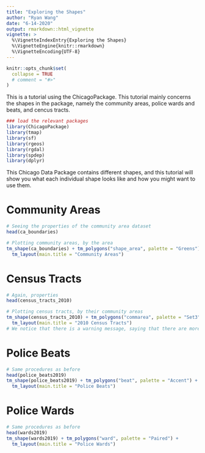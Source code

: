 ```yaml
---
title: "Exploring the Shapes"
author: "Ryan Wang"
date: "6-14-2020"
output: rmarkdown::html_vignette
vignette: >
  %\VignetteIndexEntry{Exploring the Shapes}
  %\VignetteEngine{knitr::rmarkdown}
  %\VignetteEncoding{UTF-8}
---
```


```r
knitr::opts_chunk$set(
  collapse = TRUE
  # comment = "#>"
)
```

This is a tutorial using the ChicagoPackage. This tutorial mainly concerns the shapes in the package, namely the community areas, police wards and beats, and cencus tracts.
```r
### load the relevant packages
library(ChicagoPackage)
library(tmap)
library(sf)
library(rgeos)
library(rgdal)
library(spdep)
library(dplyr)
```

This Chicago Data Package contains different shapes, and this tutorial will show you what each individual shape looks like and how you might want to use them.

# Community Areas
```r
# Seeing the properties of the community area dataset
head(ca_boundaries)

# Plotting community areas, by the area
tm_shape(ca_boundaries) + tm_polygons("shape_area", palette = "Greens") +
  tm_layout(main.title = "Community Areas")
```

# Census Tracts
```r
# Again, properties
head(census_tracts_2010)

# Plotting census tracts, by their community areas
tm_shape(census_tracts_2010) + tm_polygons("commarea", palette = "Set3") +
  tm_layout(main.title = "2010 Census Tracts")
# We notice that there is a warning message, saying that there are more levels of community areas than the color palette, which is fine. As a result, some areas are grouped using the same color, resulting in larger areas.
```

# Police Beats
```r
# Same procedures as before
head(police_beats2019)
tm_shape(police_beats2019) + tm_polygons("beat", palette = "Accent") +
  tm_layout(main.title = "Police Beats")
```

# Police Wards
```r
# Same procedures as before
head(wards2019)
tm_shape(wards2019) + tm_polygons("ward", palette = "Paired") +
  tm_layout(main.title = "Police Wards")
```

